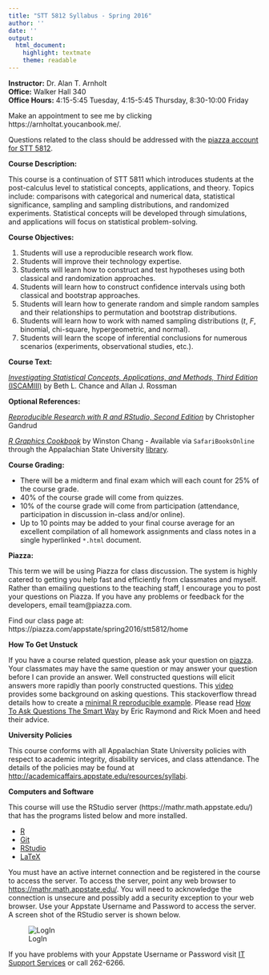```yaml
---
title: "STT 5812 Syllabus - Spring 2016"
author: ''
date: ''
output: 
  html_document: 
    highlight: textmate
    theme: readable
---
```


**Instructor:**  Dr. Alan T. Arnholt  
**Office:** Walker Hall 340      
**Office Hours:** 4:15-5:45 Tuesday, 4:15-5:45 Thursday, 8:30-10:00 Friday

Make an appointment to see me by clicking https://arnholtat.youcanbook.me/.

Questions related to the class should be addressed with the [piazza account for STT 5812](https://piazza.com/class/ij30sna9alj1pq).


**Course Description:**  

This course is a continuation of STT 5811 which introduces students at the post-calculus level to statistical concepts, applications, and theory. Topics include: comparisons with categorical and numerical data, statistical significance, sampling and sampling distributions, and randomized experiments. Statistical concepts will be developed through simulations, and applications will focus on statistical problem-solving.  

**Course Objectives:**

1.  Students will use a reproducible research work flow.
2.  Students will improve their technology expertise.
3.  Students will learn how to construct and test hypotheses using both classical and randomization approaches.
4.  Students will learn how to construct confidence intervals using both classical and bootstrap approaches.
5.  Students will learn how to generate random and simple random samples and their relationships to permutation and bootstrap distributions.
6.  Students will learn how to work with named sampling distributions (*t*, *F*, binomial, chi-square, hypergeometric, and normal).
7.  Students will learn the scope of inferential conclusions for numerous scenarios (experiments, observational studies, etc.). 


**Course Text:**

[_Investigating Statistical Concepts, Applications, and Methods, Third Edition_ (ISCAMIII)](http://www.rossmanchance.com/iscam3/) by Beth L. Chance and Allan J. Rossman

**Optional References:**

[_Reproducible Research with R and RStudio, Second Edition_](https://github.com/christophergandrud/Rep-Res-Book) by Christopher Gandrud

[_R Graphics Cookbook_](http://www.amazon.com/R-Graphics-Cookbook-Winston-Chang/dp/1449316956) by Winston Chang - Available via `SafariBooksOnline` through the Appalachian State University [library](http://library.appstate.edu/). 


**Course Grading:**

* There will be a midterm and final exam which will each count for 25% of the course grade.
* 40% of the course grade will come from quizzes.
* 10% of the course grade will come from participation (attendance, participation in discussion in-class and/or online).
* Up to 10 points may be added to your final course average for an excellent compilation of all homework assignments and class notes in a single hyperlinked `*.html` document.  

**Piazza:**

This term we will be using Piazza for class discussion. The system is highly catered to getting you help fast and efficiently from classmates and myself. Rather than emailing questions to the teaching staff, I encourage you to post your questions on Piazza. If you have any problems or feedback for the developers, email team@piazza.com.

Find our class page at: https://piazza.com/appstate/spring2016/stt5812/home

**How To Get Unstuck**

If you have a course related question, please ask your question on [piazza](https://piazza.com/class/ij30sna9alj1pq).  Your classmates may have the same question or may answer your question before I can provide an answer.  Well constructed questions will elicit answers more rapidly than poorly constructed questions.  This [video](https://www.youtube.com/watch?v=ZFaWxxzouCY&list=PLjTlxb-wKvXNSDfcKPFH2gzHGyjpeCZmJ&index=3) provides some background on asking questions.  This stackoverflow thread details how to create a [minimal R reproducible example](http://stackoverflow.com/questions/5963269/how-to-make-a-great-r-reproducible-example/5963610#5963610). Please read [How To Ask Questions The Smart Way](http://www.catb.org/~esr/faqs/smart-questions.html) by Eric Raymond and Rick Moen and heed their advice.

**University Policies**

This course conforms with all Appalachian State University policies with respect to academic integrity, disability services, and class attendance.  The details of the policies may be found at <http://academicaffairs.appstate.edu/resources/syllabi>.


**Computers and Software**

This course will use the RStudio server  (https://mathr.math.appstate.edu/) that has the programs listed below and more installed.

* [R](http://cran.r-project.org) 
* [Git](http://git-scm.com/downloads) 
* [RStudio](http://www.rstudio.com/products/rstudio/download/)
* [LaTeX](http://www.ctan.org/starter)

You must have an active internet connection and be registered in the course to access the server. To access the server, point any web browser to <https://mathr.math.appstate.edu/>.  You will need to acknowledge the connection is unsecure and possibly add a security exception to your web browser. Use your Appstate Username and Password to access the server.  A screen shot of the RStudio server is shown below.

![LogIn](RStudioLogIn.png)

If you have problems with your Appstate Username or Password visit [IT Support Services](http://support.appstate.edu/) or call 262-6266.  


